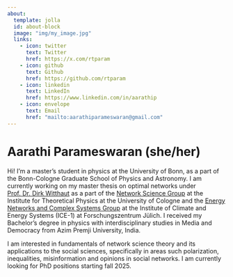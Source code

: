```yaml
---
about:
  template: jolla
  id: about-block
  image: "img/my_image.jpg"
  links:
    - icon: twitter
      text: Twitter
      href: https://x.com/rtparam
    - icon: github
      text: Github
      href: https://github.com/rtparam
    - icon: linkedin
      text: LinkedIn
      href: https://www.linkedin.com/in/aarathip
    - icon: envelope
      text: Email
      href: "mailto:aarathiparameswaran@gmail.com"  
---
```


::: {#about-block}
:::

# Aarathi Parameswaran (she/her)

Hi! I'm a master's student in physics at the University of Bonn, as a part of the Bonn-Cologne Graduate School of Physics and Astronomy. I am currently working on my master thesis on optimal networks under [Prof. Dr. Dirk Witthaut](https://www.fz-juelich.de/profile/witthaut_d) as a part of the [Network Science Group](https://www.thp.uni-koeln.de/witthaut/index.html) at the Institute for Theoretical Physics at the University of Cologne and the [Energy Networks and Complex Systems Group](https://www.fz-juelich.de/en/ice/ice-1/research/research-groups/energy-networks-and-complex-systems) at the Institute of Climate and Energy Systems (ICE-1) at Forschungszentrum Jülich. I received my Bachelor's degree in physics with interdisciplinary studies in Media and Democracy from Azim Premji University, India. 

I am interested in fundamentals of network science theory and its applications to the social sciences, specifically in areas such polarization, inequalities, misinformation and opinions in social networks. I am currently looking for PhD positions starting fall 2025.


